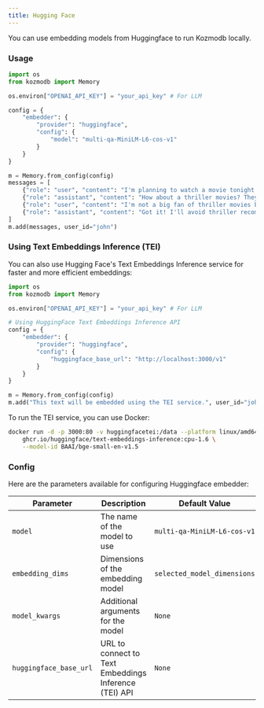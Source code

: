 ```yaml
---
title: Hugging Face
---
```


You can use embedding models from Huggingface to run Kozmodb locally.

### Usage

```python
import os
from kozmodb import Memory

os.environ["OPENAI_API_KEY"] = "your_api_key" # For LLM

config = {
    "embedder": {
        "provider": "huggingface",
        "config": {
            "model": "multi-qa-MiniLM-L6-cos-v1"
        }
    }
}

m = Memory.from_config(config)
messages = [
    {"role": "user", "content": "I'm planning to watch a movie tonight. Any recommendations?"},
    {"role": "assistant", "content": "How about a thriller movies? They can be quite engaging."},
    {"role": "user", "content": "I'm not a big fan of thriller movies but I love sci-fi movies."},
    {"role": "assistant", "content": "Got it! I'll avoid thriller recommendations and suggest sci-fi movies in the future."}
]
m.add(messages, user_id="john")
```

### Using Text Embeddings Inference (TEI)

You can also use Hugging Face's Text Embeddings Inference service for faster and more efficient embeddings:

```python
import os
from kozmodb import Memory

os.environ["OPENAI_API_KEY"] = "your_api_key" # For LLM

# Using HuggingFace Text Embeddings Inference API
config = {
    "embedder": {
        "provider": "huggingface",
        "config": {
            "huggingface_base_url": "http://localhost:3000/v1"
        }
    }
}

m = Memory.from_config(config)
m.add("This text will be embedded using the TEI service.", user_id="john")
```

To run the TEI service, you can use Docker:

```bash
docker run -d -p 3000:80 -v huggingfacetei:/data --platform linux/amd64 \
    ghcr.io/huggingface/text-embeddings-inference:cpu-1.6 \
    --model-id BAAI/bge-small-en-v1.5
```

### Config

Here are the parameters available for configuring Huggingface embedder:

| Parameter | Description | Default Value |
| --- | --- | --- |
| `model` | The name of the model to use | `multi-qa-MiniLM-L6-cos-v1` |
| `embedding_dims` | Dimensions of the embedding model | `selected_model_dimensions` |
| `model_kwargs` | Additional arguments for the model | `None` |
| `huggingface_base_url` | URL to connect to Text Embeddings Inference (TEI) API | `None` |
